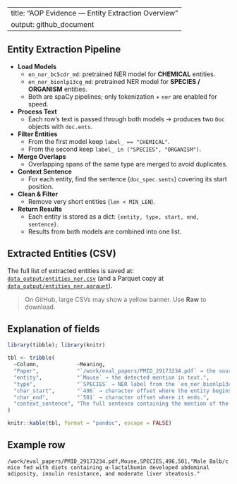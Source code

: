 
---
title: "AOP Evidence — Entity Extraction Overview"
output: github_document
---

## Entity Extraction Pipeline

- **Load Models**
  - `en_ner_bc5cdr_md`: pretrained NER model for **CHEMICAL** entities.
  - `en_ner_bionlp13cg_md`: pretrained NER model for **SPECIES / ORGANISM** entities.
  - Both are spaCy pipelines; only tokenization + `ner` are enabled for speed.

- **Process Text**
  - Each row’s text is passed through both models → produces two `Doc` objects with `doc.ents`.

- **Filter Entities**
  - From the first model keep `label_ == "CHEMICAL"`.
  - From the second keep `label_ in ("SPECIES", "ORGANISM")`.

- **Merge Overlaps**
  - Overlapping spans of the same type are merged to avoid duplicates.

- **Context Sentence**
  - For each entity, find the sentence (`doc_spec.sents`) covering its start position.

- **Clean & Filter**
  - Remove very short entities (`len < MIN_LEN`).

- **Return Results**
  - Each entity is stored as a dict: `{entity, type, start, end, sentence}`.
  - Results from both models are combined into one list.

## Extracted Entities (CSV)

The full list of extracted entities is saved at:  
[`data_output/entities_ner.csv`](data_output/entities_ner.csv) (and a Parquet copy at [`data_output/entities_ner.parquet`](data_output/entities_ner.parquet)).

> On GitHub, large CSVs may show a yellow banner. Use **Raw** to download.

## Explanation of fields

```r
library(tibble); library(knitr)

tbl <- tribble(
  ~Column,            ~Meaning,
  "Paper",            "`/work/eval_papers/PMID_29173234.pdf` → the source document (PDF).",
  "entity",           "`Mouse` → the detected mention in text.",
  "type",             "`SPECIES` → NER label from the `en_ner_bionlp13cg_md` model.",
  "char_start",       "`496` → character offset where the entity begins.",
  "char_end",         "`501` → character offset where it ends.",
  "context_sentence", "The full sentence containing the mention of the mouse, including context describing what happened to it (adiposity, insulin resistance, steatosis)."
)

knitr::kable(tbl, format = "pandoc", escape = FALSE)
```

## Example row

```csv
/work/eval_papers/PMID_29173234.pdf,Mouse,SPECIES,496,501,"Male Balb/c mice fed with diets containing α‑lactalbumin developed abdominal adiposity, insulin resistance, and moderate liver steatosis."
```
